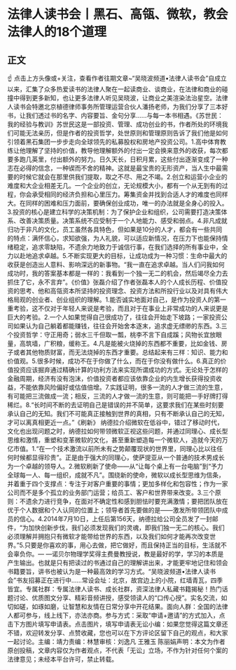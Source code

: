 # 法律人读书会丨黑石、高瓴、微软，教会法律人的18个道理
## 正文
☝ 点击上方头像或+关注，查看作者往期文章~“吴晓波频道•法律人读书会”自成立以来，汇集了众多热爱读书的法律人聚在一起读商业、谈商业，在法律和商业的碰撞中得到更多新知，也让更多法律人听见吴晓波，让商业之美渲染法治星空。法律人读书会特邀北京植德律师事务所管理运营合伙人潘扬老师，为我们分享了三本好书，让我们透过书的名字、内容要旨、金句分享......与每一本书相遇。《苏世民：我的经验与教训》苏世民这是一部投资、管理、成功创业的书，作者所处的环境我们可能无法亲历，但是作者的投资哲学，处世原则和管理原则告诉了我们他是如何引领着黑石集团一步步走向全球领先的私募股权和房地产投资公司。1.高中体育教练让他理解了坚持的价值，教导他理解额外的付出一定会换来意外的收获，每次都要多跑几英里，付出额外的努力。日久天长，日积月累，这些付出逐渐变成了一种志在必得的信念，一种锲而不舍的精神。这就是最宝贵的无形资产，当人生中最需要的时候它就会在那里供我们提取，取之不尽、用之不竭。2.创立和运营小企业的难度和大企业相差无几。一个企业的创立，无论规模大小，都有一个从无到有的过程，你会承受相同的经济负担和心里压力。筹集资金并找到合适人才的难度也同样大。在同样的困难和压力面前，要确保创业成功，唯一的办法就是全身心的投入。3.投资的核心是建立科学的决策机制：为了保护企业和组织，公司需要打造决策体系、改善决策质量。决策系统不应受制于一个人地能力、感受和弱点。4.非凡成就归功于非凡的文化，员工虽然各具特色，但如果是10分的人才，都会有一些共同的特点：满怀信心，求知欲强，为人礼貌，可以适应新情况，在压力下也能保持情绪稳定，追求零缺陷，不遗余力地致力于诚信行事，在我们选择的所有事业中，全力以赴地追求卓越。5.不断实现更大的目标，让成功成为一种习惯：生命中最大的收获是创造出人意料、影响深远的新事物。“我一直在追求卓越。当人们问我如何成功时，我的答案基本都是一样的：我看到一个独一无二的机会，然后竭尽全力去抓住了它，永不言弃”。《价值》张磊介绍了作者张磊本人的个人成长历程、价值投资的思考、他和高瓴资本所坚持的投资理念、投资方法和所投行业以及对具有伟大格局观的创业者、创业组织的理解。1.能否诚实地面对自己，是作为投资人的第一重考验，这不仅对于年轻人来说是考验，而且对于在事业上非常成功的人来说更是巨大的考验。2.一个人如果觉得自己很成功了，往往会开始走下坡路；一家投资公司如果认为自己躺着都能赚钱，往往会开始舍本逐末，追求虚无缥缈的东西。3.三个投资哲学：守正用奇；弱水三千但取一瓢，桃李不言下自成蹊；风物长宜放眼量，高筑墙，广积粮，缓称王。4.凡是能被火烧掉的东西都不重要，比如金钱、房子或者其他物质财富，而无法烧掉的东西才重要。总结起来有三样：知识、能力和价值观。5.很多时候，成功不在于你做了什么，而在于你没有做什么。6.真正的价值投资应该掘弃通过精确计算的功利方法来实现所谓成功的方式。无论处于怎样的金融周期，经济有没有泡沫，价值投资者都应该依靠企业的内生增长获得投资收益，不能依靠风险偏好或估值倍增。7.实践证明，很多一流的人才做三流的生意，有可能把三流做成一流；相反，三流的人才做一流的生意，则可能把一手好牌打得稀烂。8.“长时间不断的去证明自己是错误的并不简单，这要求我们在某些时刻要承认自己的无知。我们不可能真正接触到世界的真相，只有不断承认自己的无知，才可以离真相更近一点。”《刷新》 纳德拉介绍微软在低谷中，错过了移动时代，文化也出现问题之时，纳德拉如何带领微软正视这些问题，并通过同理心、成长型思维和激情，重塑和变革微软的文化，甚至重新塑造每一个微软人，造就今天的万亿市值。1.“在一个技术激流以前所未有之势颠覆现状的世界里，同理心比以往任何时候都显得珍贵”。正是由于强大的同理心，使萨提亚从一个普通的技术男成长为一个卓越的领导人。2.微软刷新了使命——从“让每个桌上有一台电脑”到“予力全球每一人、每一组织，成就不凡”。围绕新的使命，微软以成长型思维为信条，并着重于四个支撑点：专注于对客户重要的事情；更加多样化和包容性；作为一家公司而不是多个孤立的业务部门运营；给员工、客户和世界带来改变。3.三个原则：不遗余力进行竞争，在面对不确定性和感到胆怯时要充满激情；要把团队放在优于个人数据和个人认同的位置上；领导者首先要做的是——激发所带领团队中成员的信心。4.2014年7月10日，上任后第156天，纳德拉给公司全员发了一封邮件，“为加快创新步伐，我们必须发现我们的灵魂，即我们独一无二的核心。我们必须理解并拥抱只有微软才能带给世界的东西，以及我们如何才能再次改变世界。”5.只要是你喜欢的事，用心去做，把它做好，而且保持正当的目标，生活就不会辜负你。— —诺贝尔物理学奖得主费曼教授说，教是最好的学，学习的本质是产生输出。也就是只有把读过的书通过自己的理解讲出来，才能更牢地记住和领会书籍要旨，讲书也被认为是一种最高效的学习方式。“吴晓波频道•法律人读书会”书友招募正在进行中......常设会址：北京，故宫边上的小院，红墙青瓦，四季皆宜。专属社群：专属法律人读书、成长社群，资深法律人私藏书籍揭秘！热门话题讨论、优质图文分享、精彩音频讲授，感受领读人的“口传心授”。实名交流，如切如磋，如琢如磨，让智慧和友情在日常分享中开花结果。面向人群：全国的法律人都可参与，线上线下，亦法亦商。参与方式：采取“申请+邀请”的方式加入，点击下方图片填写申请表。点击图片，填写申请表无讼小编：如果您觉得这篇文章还不错，欢迎转发分享、点赞收藏，您也可以在下方评论区留下自己的观点，和大家一起讨论。主编：靖力责编：林慧审核：刘逸凡 王雅玉 陈丽娟声明：本文为作者原创投稿，文章内容仅为作者观点，不代表「无讼」立场，不作为针对任何个案的法律意见；未经本平台许可，禁止转载。